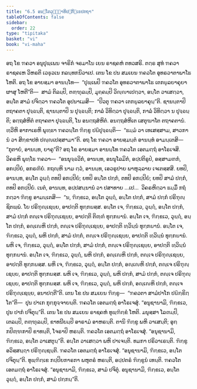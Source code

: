 ```yaml
---
title: "6.5 ອນ຺ໂຕວຸຏ຺ຐາທິປຏິກ຺ເຂປກຖາ"
tableOfContents: false
sidebar:
  order: 22
type: "tipitaka"
basket: "vi"
book: "vi-maha"
---
```



<DynamicBreadcrumb />

<Division number="274" book="vi-maha">

<Paragraph number="1251" book="vi-maha">
ອຖ ໂຂ ຠຄວາ ອນຸປຸພ຺ເພນ ຈາຣິກໍ ຈຣມາໂນ ເຍນ ຣາຊຄຫໍ ຕທວສຣິ. ຕຕ຺ຣ ສຸທໍ ຠຄວາ ຣາຊຄເຫ ວິຫຣຕິ ເວຬຸວເນ ກລນ຺ທກນິວາເປ. ເຕນ ໂຂ ປນ ສມເຍນ ຠຄວໂຕ ອຸທຣວາຕາພາໂຘ ໂຫຕິ. ອຖ ໂຂ ອາຍສ຺ມາ ອານນ຺ໂທ—  “ປຸພ຺ເພປິ ຠຄວໂຕ ອຸທຣວາຕາພາໂຘ ເຕກຏຸລຍາຄຸຍາ ຜາສຸ ໂຫຕີ”ຕິ—  ສາມໍ ຕິລມ຺ປິ, ຕຓ຺ຑຸລມ຺ປິ, ມຸຄ຺ຄມ຺ປິ ວິຎ຺ຎາເປຕ຺ວາ, ອນ຺ໂຕ ວາເສຕ຺ວາ, ອນ຺ໂຕ ສາມໍ ປຈິຕ຺ວາ ຠຄວໂຕ ອຸປນາເມສິ—  “ປິວຕຸ ຠຄວາ ເຕກຏຸລຍາຄຸນ຺”ຕິ. ຊານນ຺ຕາປິ ຕຖາຄຕາ ປຸຈ຺ຉນ຺ຕິ, ຊານນ຺ຕາປິ ນ ປຸຈ຺ຉນ຺ຕິ; ກາລໍ ວິທິຕ຺ວາ ປຸຈ຺ຉນ຺ຕິ, ກາລໍ ວິທິຕ຺ວາ ນ ປຸຈ຺ຉນ຺ຕິ; ອຕ຺ຖສໍຫິຕໍ ຕຖາຄຕາ ປຸຈ຺ຉນ຺ຕິ, ໂນ ອນຕ຺ຖສໍຫິຕໍ. ອນຕ຺ຖສໍຫິເຕ ເສຕຸຆາໂຕ ຕຖາຄຕານໍ. ທ຺ວີຫິ ອາກາເຣຫິ ພຸທ຺ຘາ ຠຄວນ຺ໂຕ ຠິກ຺ຂູ ປຏິປຸຈ຺ຉນ຺ຕິ—  “ຘມ຺ມໍ ວາ ເທເສສ຺ສາມ, ສາວການໍ ວາ ສິກ຺ຂາປທໍ ປຎ຺ຎເປສ຺ສາມາ”ຕິ.
</Paragraph>

<Paragraph number="1252" book="vi-maha">
ອຖ ໂຂ ຠຄວາ ອາຍສ຺ມນ຺ຕໍ ອານນ຺ທໍ ອາມນ຺ເຕສິ—  “ກຸຕາຍໍ, ອານນ຺ທ, ຍາຄູ”ຕິ? ອຖ ໂຂ ອາຍສ຺ມາ ອານນ຺ໂທ ຠຄວໂຕ ເອຕມຕ຺ຖໍ ອາໂຣເຈສິ. ວິຄຣຫິ ພຸທ຺ໂຘ ຠຄວາ—  “ອນນຸຈ຺ຉວິກໍ, ອານນ຺ທ, ອນນຸໂລມິກໍ, ອປ຺ປຕິຣູປໍ, ອສ຺ສາມຓກໍ, ອກປ຺ປິຍໍ, ອກຣຓີຍໍ. ກຖຎ຺ຫິ ນາມ ຕ຺ວໍ, ອານນ຺ທ, ເອວຣູປາຍ ພາຫຸລ຺ລາຍ ເຈເຕສ຺ສສິ. ຍທປິ, ອານນ຺ທ, ອນ຺ໂຕ ວຸຏ຺ຐໍ ຕທປິ ອກປ຺ປິຍໍ; ຍທປິ ອນ຺ໂຕ ປກ຺ກໍ, ຕທປິ ອກປ຺ປິຍໍ; ຍທປິ ສາມໍ ປກ຺ກໍ, ຕທປິ ອກປ຺ປິຍໍ. ເນຕໍ, ອານນ຺ທ, ອປ຺ປສນ຺ນານໍ ວາ ປສາທາຍ …ເປ…  ວິຄຣຫິຕ຺ວາ ຘມ຺ມິໍ ກຖໍ ກຕ຺ວາ ຠິກ຺ຂູ ອາມນ຺ເຕສິ—  “ນ, ຠິກ຺ຂເວ, ອນ຺ໂຕ ວຸຏ຺ຐໍ, ອນ຺ໂຕ ປກ຺ກໍ, ສາມໍ ປກ຺ກໍ ປຣິຠຸຎ຺ຊິຕພ຺ພໍ. ໂຍ ປຣິຠຸຎ຺ເຊຍ຺ຍ, ອາປຕ຺ຕິ ທຸກ຺ກຏສ຺ສ. ອນ຺ໂຕ ເຈ, ຠິກ຺ຂເວ, ວຸຏ຺ຐໍ, ອນ຺ໂຕ ປກ຺ກໍ, ສາມໍ ປກ຺ກໍ ຕຎ຺ເຈ ປຣິຠຸຎ຺ເຊຍ຺ຍ, ອາປຕ຺ຕິ ຕິຓ຺ຓໍ ທຸກ຺ກຏານໍ. ອນ຺ໂຕ ເຈ, ຠິກ຺ຂເວ, ວຸຏ຺ຐໍ, ອນ຺ໂຕ ປກ຺ກໍ, ອຎ຺ເຎຫິ ປກ຺ກໍ, ຕຎ຺ເຈ ປຣິຠຸຎ຺ເຊຍ຺ຍ, ອາປຕ຺ຕິ ທ຺ວິນ຺ນໍ ທຸກ຺ກຏານໍ. ອນ຺ໂຕ ເຈ, ຠິກ຺ຂເວ, ວຸຏ຺ຐໍ, ພຫິ ປກ຺ກໍ, ສາມໍ ປກ຺ກໍ, ຕຎ຺ເຈ ປຣິຠຸຎ຺ເຊຍ຺ຍ, ອາປຕ຺ຕິ ທ຺ວິນ຺ນໍ ທຸກ຺ກຏານໍ. ພຫິ ເຈ, ຠິກ຺ຂເວ, ວຸຏ຺ຐໍ, ອນ຺ໂຕ ປກ຺ກໍ, ສາມໍ ປກ຺ກໍ, ຕຎ຺ເຈ ປຣິຠຸຎ຺ເຊຍ຺ຍ, ອາປຕ຺ຕິ ທ຺ວິນ຺ນໍ ທຸກ຺ກຏານໍ. ອນ຺ໂຕ ເຈ, ຠິກ຺ຂເວ, ວຸຏ຺ຐໍ, ພຫິ ປກ຺ກໍ, ອຎ຺ເຎຫິ ປກ຺ກໍ, ຕຎ຺ເຈ ປຣິຠຸຎ຺ເຊຍ຺ຍ, ອາປຕ຺ຕິ ທຸກ຺ກຏສ຺ສ. ພຫິ ເຈ, ຠິກ຺ຂເວ, ວຸຏ຺ຐໍ, ອນ຺ໂຕ ປກ຺ກໍ, ອຎ຺ເຎຫິ ປກ຺ກໍ, ຕຎ຺ເຈ ປຣິຠຸຎ຺ເຊຍ຺ຍ, ອາປຕ຺ຕິ ທຸກ຺ກຏສ຺ສ. ພຫິ ເຈ, ຠິກ຺ຂເວ, ວຸຏ຺ຐໍ, ພຫິ ປກ຺ກໍ, ສາມໍ ປກ຺ກໍ, ຕຎ຺ເຈ ປຣິຠຸຎ຺ເຊຍ຺ຍ, ອາປຕ຺ຕິ ທຸກ຺ກຏສ຺ສ. ພຫິ ເຈ, ຠິກ຺ຂເວ, ວຸຏ຺ຐໍ, ພຫິ ປກ຺ກໍ, ອຎ຺ເຎຫິ ປກ຺ກໍ, ຕຎ຺ເຈ ປຣິຠຸຎ຺ເຊຍ຺ຍ, ອນາປຕ຺ຕີ”ຕິ.
</Paragraph>

<Paragraph number="1253" book="vi-maha">
ເຕນ ໂຂ ປນ ສມເຍນ ຠິກ຺ຂູ—  “ຠຄວຕາ ສາມໍປາໂກ ປຏິກ຺ຂິຕ຺ໂຕ”ຕິ—  ປຸນ ປາເກ ກຸກ຺ກຸຈ຺ຈາຍນ຺ຕິ. ຠຄວໂຕ ເອຕມຕ຺ຖໍ ອາໂຣເຈສຸໍ. “ອນຸຊານາມິ, ຠິກ຺ຂເວ, ປຸນ ປາກໍ ປຈິຕຸນ຺”ຕິ.
</Paragraph>

<Paragraph number="1254" book="vi-maha">
ເຕນ ໂຂ ປນ ສມເຍນ ຣາຊຄຫໍ ທຸພ຺ຠິກ຺ຂໍ ໂຫຕິ. ມນຸສ຺ສາ ໂລຓມ຺ປິ, ເຕລມ຺ປິ, ຕຓ຺ຑຸລມ຺ປິ, ຂາທນີຍມ຺ປິ ອາຣາມໍ ອາຫຣນ຺ຕິ. ຕານິ ຠິກ຺ຂູ ພຫິ ວາເສນ຺ຕິ; ອຸກ຺ກປິຓ຺ຑກາປິ ຂາທນ຺ຕິ, ໂຈຣາປິ ຫຣນ຺ຕິ. ຠຄວໂຕ ເອຕມຕ຺ຖໍ ອາໂຣເຈສຸໍ. “ອນຸຊານາມິ, ຠິກ຺ຂເວ, ອນ຺ໂຕ ວາເສຕຸນ຺”ຕິ. ອນ຺ໂຕ ວາເສຕ຺ວາ ພຫິ ປາເຈນ຺ຕິ. ທມກາ ປຣິວາເຣນ຺ຕິ. ຠິກ຺ຂູ ອວິສ຺ສຏ຺ຐາ ປຣິຠຸຎ຺ຊນ຺ຕິ. ຠຄວໂຕ ເອຕມຕ຺ຖໍ ອາໂຣເຈສຸໍ. “ອນຸຊານາມິ, ຠິກ຺ຂເວ, ອນ຺ໂຕ ປຈິຕຸນ຺”ຕິ. ທຸພ຺ຠິກ຺ເຂ ກປ຺ປິຍກາຣກາ ພຫຸຕຣໍ ຫຣນ຺ຕິ, ອປ຺ປຕຣໍ ຠິກ຺ຂູນໍ ເທນ຺ຕິ. ຠຄວໂຕ ເອຕມຕ຺ຖໍ ອາໂຣເຈສຸໍ. “ອນຸຊານາມິ, ຠິກ຺ຂເວ, ສາມໍ ປຈິຕຸໍ. ອນຸຊານາມິ, ຠິກ຺ຂເວ, ອນ຺ໂຕ ວຸຏ຺ຐໍ, ອນ຺ໂຕ ປກ຺ກໍ, ສາມໍ ປກ຺ກນ຺”ຕິ.
</Paragraph>
</Division>
